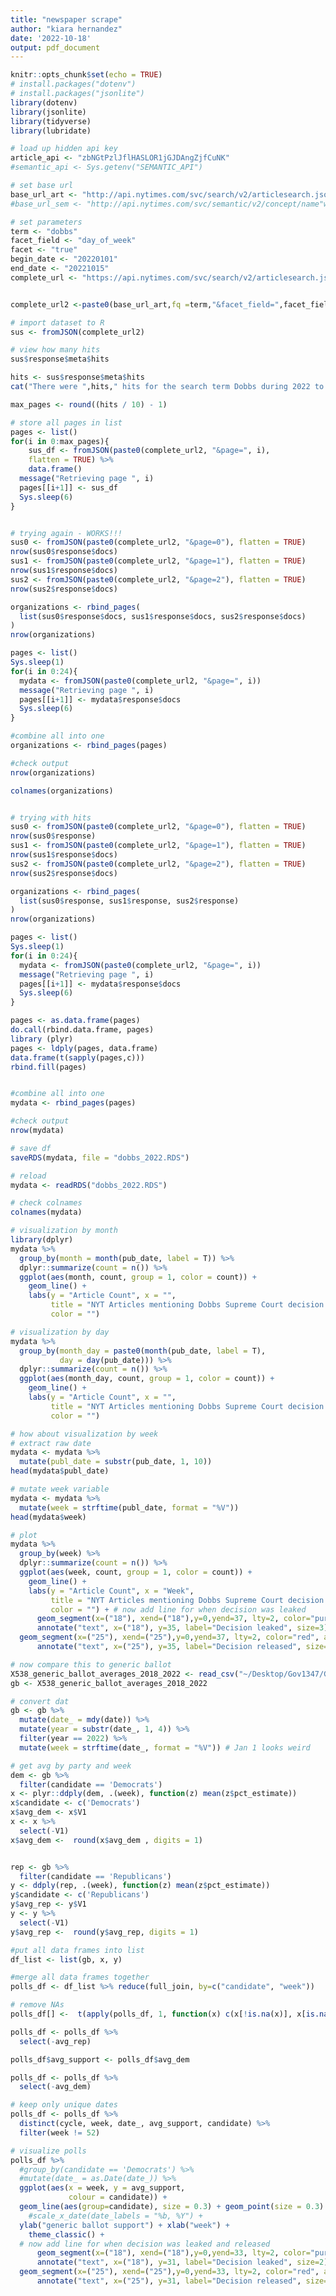 ```yaml
---
title: "newspaper scrape"
author: "kiara hernandez"
date: '2022-10-18'
output: pdf_document
---
```


```r
knitr::opts_chunk$set(echo = TRUE)
# install.packages("dotenv")
# install.packages("jsonlite")
library(dotenv)
library(jsonlite)
library(tidyverse)
library(lubridate)
```

```r
# load up hidden api key
article_api <- "zbNGtPzlJflHASLOR1jGJDAngZjfCuNK"
#semantic_api <- Sys.getenv("SEMANTIC_API")

# set base url
base_url_art <- "http://api.nytimes.com/svc/search/v2/articlesearch.json?fq="
#base_url_sem <- "http://api.nytimes.com/svc/semantic/v2/concept/name"w

# set parameters
term <- "dobbs"
facet_field <- "day_of_week"
facet <- "true"
begin_date <- "20220101"
end_date <- "20221015"
complete_url <- "https://api.nytimes.com/svc/search/v2/articlesearch.json?fq=dobbs&facet_field=day_of_week&facet=true&begin_date=20220101&end_date=20221015&api-key=zbNGtPzlJflHASLOR1jGJDAngZjfCuNK"


complete_url2 <-paste0(base_url_art,fq =term,"&facet_field=",facet_field,"&facet=",facet,"&begin_date=",begin_date,"&end_date=",end_date,"&api-key=",article_api,sep = "")

# import dataset to R
sus <- fromJSON(complete_url2) 

# view how many hits
sus$response$meta$hits

hits <- sus$response$meta$hits
cat("There were ",hits," hits for the search term Dobbs during 2022 to date",sep = "")

max_pages <- round((hits / 10) - 1)

# store all pages in list
pages <- list()
for(i in 0:max_pages){
    sus_df <- fromJSON(paste0(complete_url2, "&page=", i),
    flatten = TRUE) %>% 
    data.frame() 
  message("Retrieving page ", i)
  pages[[i+1]] <- sus_df
  Sys.sleep(6)
}


# trying again - WORKS!!!
sus0 <- fromJSON(paste0(complete_url2, "&page=0"), flatten = TRUE)
nrow(sus0$response$docs)
sus1 <- fromJSON(paste0(complete_url2, "&page=1"), flatten = TRUE)
nrow(sus1$response$docs)
sus2 <- fromJSON(paste0(complete_url2, "&page=2"), flatten = TRUE)
nrow(sus2$response$docs)

organizations <- rbind_pages(
  list(sus0$response$docs, sus1$response$docs, sus2$response$docs)
)
nrow(organizations)

pages <- list()
Sys.sleep(1) 
for(i in 0:24){
  mydata <- fromJSON(paste0(complete_url2, "&page=", i))
  message("Retrieving page ", i)
  pages[[i+1]] <- mydata$response$docs
  Sys.sleep(6) 
}

#combine all into one
organizations <- rbind_pages(pages)

#check output
nrow(organizations)

colnames(organizations)


# trying with hits
sus0 <- fromJSON(paste0(complete_url2, "&page=0"), flatten = TRUE)
nrow(sus0$response)
sus1 <- fromJSON(paste0(complete_url2, "&page=1"), flatten = TRUE)
nrow(sus1$response$docs)
sus2 <- fromJSON(paste0(complete_url2, "&page=2"), flatten = TRUE)
nrow(sus2$response$docs)

organizations <- rbind_pages(
  list(sus0$response, sus1$response, sus2$response)
)
nrow(organizations)

pages <- list()
Sys.sleep(1) 
for(i in 0:24){
  mydata <- fromJSON(paste0(complete_url2, "&page=", i)) 
  message("Retrieving page ", i)
  pages[[i+1]] <- mydata$response$docs
  Sys.sleep(6) 
}

pages <- as.data.frame(pages)
do.call(rbind.data.frame, pages)
library (plyr)
pages <- ldply(pages, data.frame)
data.frame(t(sapply(pages,c)))
rbind.fill(pages)


#combine all into one
mydata <- rbind_pages(pages)

#check output
nrow(mydata)

# save df
saveRDS(mydata, file = "dobbs_2022.RDS")

# reload
mydata <- readRDS("dobbs_2022.RDS")

# check colnames
colnames(mydata)

# visualization by month
library(dplyr)
mydata %>% 
  group_by(month = month(pub_date, label = T)) %>% 
  dplyr::summarize(count = n()) %>% 
  ggplot(aes(month, count, group = 1, color = count)) +
    geom_line() +
    labs(y = "Article Count", x = "",
         title = "NYT Articles mentioning Dobbs Supreme Court decision in 2022",
         color = "")

# visualization by day
mydata %>% 
  group_by(month_day = paste0(month(pub_date, label = T),
           day = day(pub_date))) %>% 
  dplyr::summarize(count = n()) %>% 
  ggplot(aes(month_day, count, group = 1, color = count)) +
    geom_line() +
    labs(y = "Article Count", x = "",
         title = "NYT Articles mentioning Dobbs Supreme Court decision in 2022",
         color = "")

# how about visualization by week
# extract raw date
mydata <- mydata %>% 
  mutate(publ_date = substr(pub_date, 1, 10))
head(mydata$publ_date)

# mutate week variable
mydata <- mydata %>% 
  mutate(week = strftime(publ_date, format = "%V"))
head(mydata$week)

# plot
mydata %>% 
  group_by(week) %>% 
  dplyr::summarize(count = n()) %>% 
  ggplot(aes(week, count, group = 1, color = count)) +
    geom_line() +
    labs(y = "Article Count", x = "Week",
         title = "NYT Articles mentioning Dobbs Supreme Court decision in 2022",
         color = "") + # now add line for when decision was leaked
      geom_segment(x=("18"), xend=("18"),y=0,yend=37, lty=2, color="purple", alpha=0.4) +
      annotate("text", x=("18"), y=35, label="Decision leaked", size=3) +
  geom_segment(x=("25"), xend=("25"),y=0,yend=37, lty=2, color="red", alpha=0.4) +
      annotate("text", x=("25"), y=35, label="Decision released", size=3) # now add line for when decision was actually made

# now compare this to generic ballot
X538_generic_ballot_averages_2018_2022 <- read_csv("~/Desktop/Gov1347/Gov-1347/Week 3/538_generic_ballot_averages_2018-2022.csv")
gb <- X538_generic_ballot_averages_2018_2022

# convert dat
gb <- gb %>%
  mutate(date_ = mdy(date)) %>%
  mutate(year = substr(date_, 1, 4)) %>%
  filter(year == 2022) %>%
  mutate(week = strftime(date_, format = "%V")) # Jan 1 looks weird 

# get avg by party and week
dem <- gb %>%
  filter(candidate == 'Democrats')
x <- plyr::ddply(dem, .(week), function(z) mean(z$pct_estimate))
x$candidate <- c('Democrats')
x$avg_dem <- x$V1
x <- x %>%
  select(-V1)
x$avg_dem <-  round(x$avg_dem , digits = 1)


rep <- gb %>%
  filter(candidate == 'Republicans')
y <- ddply(rep, .(week), function(z) mean(z$pct_estimate))
y$candidate <- c('Republicans')
y$avg_rep <- y$V1
y <- y %>%
  select(-V1) 
y$avg_rep <-  round(y$avg_rep, digits = 1)

#put all data frames into list
df_list <- list(gb, x, y)      

#merge all data frames together
polls_df <- df_list %>% reduce(full_join, by=c("candidate", "week"))

# remove NAs
polls_df[] <-  t(apply(polls_df, 1, function(x) c(x[!is.na(x)], x[is.na(x)])))

polls_df <- polls_df %>%
  select(-avg_rep) 

polls_df$avg_support <- polls_df$avg_dem

polls_df <- polls_df %>%
  select(-avg_dem) 

# keep only unique dates
polls_df <- polls_df %>%
  distinct(cycle, week, date_, avg_support, candidate) %>%
  filter(week != 52)

# visualize polls
polls_df %>%
  #group_by(candidate == 'Democrats') %>%
  #mutate(date_ = as.Date(date_)) %>%
  ggplot(aes(x = week, y = avg_support,
             colour = candidate)) +
  geom_line(aes(group=candidate), size = 0.3) + geom_point(size = 0.3) +
    #scale_x_date(date_labels = "%b, %Y") +
  ylab("generic ballot support") + xlab("week") +
    theme_classic() + 
  # now add line for when decision was leaked and released
      geom_segment(x=("18"), xend=("18"),y=0,yend=33, lty=2, color="purple", alpha=0.4) +
      annotate("text", x=("18"), y=31, label="Decision leaked", size=2) +
  geom_segment(x=("25"), xend=("25"),y=0,yend=33, lty=2, color="red", alpha=0.4) +
      annotate("text", x=("25"), y=31, label="Decision released", size=2)
```

